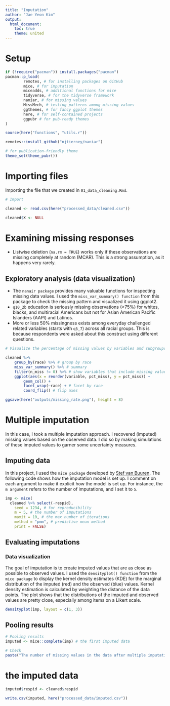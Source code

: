 ```yaml
---
title: "Imputation"
author: "Jae Yeon Kim"
output:
  html_document: 
    toc: true
    theme: united
---
```


# Setup 

```r
if (!require("pacman")) install.packages("pacman")
pacman::p_load(
        remotes, # for installing packages on GitHub 
        mice, # for imputation
        miceadds, # additional functions for mice
        tidyverse, # for the tidyverse framework 
        naniar, # for missing values 
        MissMech, # testing patterns among missing values 
        ggthemes, # for fancy ggplot themes
        here, # for self-contained projects
        ggpubr # for pub-ready themes 
)

source(here("functions", "utils.r"))

remotes::install_github("njtierney/naniar")

# for publication-friendly theme 
theme_set(theme_pubr())
```

# Importing files 

Importing the file that we created in `01_data_cleaning.Rmd`.

```r
# Import 

cleaned <- read.csv(here("processed_data/cleaned.csv"))

cleaned$X <- NULL
```

# Examining missing responses

- Listwise deletion (`na.rm = TRUE`) works only if these observations are missing completely at random (MCAR). This is a strong assumption, as it happens very rarely. 

## Exploratory analysis (data visualization)

- The `nanair package` provides many valuable functions for inspecting missing data values. I used the `miss_var_summary() function` from this package to check the missing pattern and visualized it using ggplot2. 
- `q10_2b` education is seriously missing observations (>75%) for whites, blacks, and multiracial Americans but not for Asian American Pacific Islanders (AAPI) and Latinos. 
- More or less 50% missingness exists among everyday challenged related variables (starts with `q5_7`) across all racial groups. This is because respondents were asked about this construct using different questions.

```r
# Visualize the percentage of missing values by variables and subgroups 

cleaned %>%
    group_by(race) %>% # group by race
    miss_var_summary() %>% # summary 
    filter(n_miss != 0) %>% # show variables that include missing values
    ggplot(aes(x = reorder(variable, pct_miss), y = pct_miss)) +
        geom_col() +
        facet_wrap(~race) + # facet by race 
        coord_flip() # flip axes 

ggsave(here("outputs/missing_rate.png"), height = 8)
```

# Multiple imputation 

In this case, I took a multiple imputation approach. I recovered (imputed) missing values based on the observed data. I did so by making simulations of these imputed values to garner some uncertainty measures.

## Imputing data 

In this project, I used the `mice package` developed by [Stef van Buuren](https://stefvanbuuren.name/).  The following code shows how the imputation model is set up. I comment on each argument to make it explicit how the model is set up. For instance, the `m argument` refers to the number of imputations, and I set it to `5`.

```r
imp <- mice(
  cleaned %>% select(-respid),
    seed = 1234, # for reproducibility
    m = 5, # the number of imputations
    maxit = 10, # the max number of iterations 
    method = "pmm", # predictive mean method
    print = FALSE) 
```

## Evaluating imputations

### Data visualization 

The goal of imputation is to create imputed values that are as close as possible to observed values. I used the `densityplot() function` from the `mice package` to display the kernel density estimates (KDE) for the marginal distribution of the imputed (red) and the observed (blue) values. Kernel density estimation is calculated by weighting the distance of the data points. The plot shows that the distributions of the imputed and observed values are pretty close, especially among items on a Likert scale. 

```r
densityplot(imp, layout = c(1, 3))
```
## Pooling results

```r
# Pooling results 
imputed <- mice::complete(imp) # the first imputed data

# Check 
paste("The number of missing values in the data after multiple imputation is", sum(is.na(imputed)))
```

# the imputed data

```r
imputed$respid <- cleaned$respid

write.csv(imputed, here("processed_data/imputed.csv"))
```
